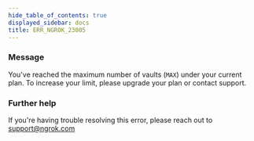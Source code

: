 ```yaml
---
hide_table_of_contents: true
displayed_sidebar: docs
title: ERR_NGROK_23005
---
```




### Message

You've reached the maximum number of vaults (`MAX`) under your current plan. To increase your limit, please upgrade your plan or contact support.

<ErrorDetails error="err_ngrok_23005" />

### Further help

If you're having trouble resolving this error, please reach out to [support@ngrok.com](mailto:support@ngrok.com?subject=Help%20with%20ERR_NGROK_23005)
